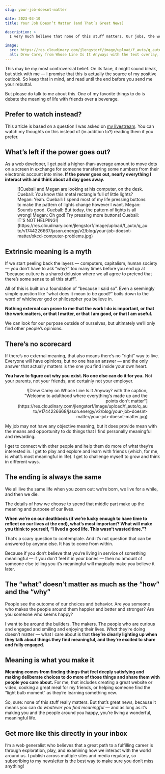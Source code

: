 ```yaml
---
slug: your-job-doesnt-matter

date: 2023-03-10
title: Your Job Doesn’t Matter (and That’s Great News)

description: >
  I very much believe that none of this stuff matters. Our jobs, the work, all of it. It’s completely meaningless. I also believe this is a wonderful thing.

image:
  src: https://res.cloudinary.com/jlengstorf/image/upload/f_auto/q_auto/v1744228592/jason.energy/v2/blog/your-job-doesnt-matter/job-doesnt-matter.jpg
  alt: Drew Carey from Whose Line Is It Anyways with the text overlay, "Welcome to adulthood, where everything's made up and the points don't matter"
---
```



This may be my most controversial belief. On its face, it might sound bleak, but stick with me — I promise that this is actually the source of my positive outlook. So keep that in mind, and read until the end before <Fn id="rebuttal">you send me your rebuttal.</Fn>

<FnText id="rebuttal">
  But please do talk to me about this. One of my favorite things to do is debate the meaning of life with friends over a beverage.
</FnText>

## Prefer to watch instead?

This article is based on a question I was asked on [my livestream](https://www.learnwithjason.dev). You can watch my thoughts on this instead of (in addition to?) reading them if you prefer.

<YouTube
  id="DOHZi6Em6H8"
  credit="Learn With Jason on YouTube"
  creditLink="https://youtu.be/DOHZi6Em6H8"
/>

## What’s left if the power goes out?

As a web developer, I get paid a higher-than-average amount to move dots on a screen in exchange for someone transferring some numbers from their electronic account into mine. **If the power goes out, nearly everything I interact with and think about all day goes away.**

<Figure
  caption="I think about this comic at least once a week."
  credit="xkcd"
  creditLink="https://xkcd.com/722/"
>
  ![Cueball and Megan are looking at his computer, on the desk. Cueball: You know this metal rectangle full of little lights? Megan: Yeah. Cueball: I spend most of my life pressing buttons to make the pattern of lights change however I want. Megan: Sounds good. Cueball: But today, the pattern of lights is all wrong! Megan: Oh god! Try pressing more buttons! Cueball: IT'S NOT HELPING!](https://res.cloudinary.com/jlengstorf/image/upload/f_auto/q_auto/v1744226667/jason.energy/v2/blog/your-job-doesnt-matter/xkcd-computer-problems.jpg)
</Figure>

## Extrinsic meaning is a myth

If we start peeling back the layers — computers, capitalism, human society — you don’t have to ask “why?” too many times before you end up at “because culture is a shared delusion where we all agree to pretend that there’s some sense to all this stuff”.

All of this is built on a foundation of “because I said so”. Even a seemingly simple question like “what does it mean to be good?” boils down to the word of whichever god or philosopher you believe in.

**Nothing external can prove to me that the work I do is important, or that the work matters, or that I matter, or that I am good, or that I am useful.**

We can look for our purpose outside of ourselves, but ultimately we’ll only find other people’s opinions.

## There’s no scorecard

If there’s no external meaning, that also means there’s no “right” way to live. Everyone will have opinions, but no one has an answer — and the only answer that actually matters is the one you find inside your own heart.

**You have to figure out why you exist. No one else can do it for you.** Not your parents, not your friends, and certainly not your employer.

<Figure
  caption=""
  credit="Whose Line Is It Anyway?"
  creditLink="https://www.imdb.com/title/tt2919910/"
  align="right"
>
  ![Drew Carey on Whose Line Is It Anyway? with the caption, "Welcome to adulthood where everything's made up and the points don't matter"](https://res.cloudinary.com/jlengstorf/image/upload/f_auto/q_auto/v1744226668/jason.energy/v2/blog/your-job-doesnt-matter/your-job-doesnt-matter.jpg)
</Figure>


My job may not have any objective meaning, but it does provide mean with the means and opportunity to do things that I find personally meaningful and rewarding.

I get to connect with other people and help them do more of what they’re interested in. I get to play and explore and learn with friends (which, for me, is what’s most meaningful in life). I get to challenge myself to grow and think in different ways.

## The ending is always the same

We all live the same life when you zoom out: we’re born, we live for a while, and then we die.

The details of how we choose to spend that middle part make up the meaning and purpose of our lives.

**When we’re on our deathbeds (if we’re lucky enough to have time to reflect on our lives at the end), what’s most important? What will make you think to yourself, “I lived a good life. This wasn’t wasted time.”?**

That’s a scary question to contemplate. And it’s not question that can be answered by anyone else. It has to come from within.

Because if you don’t believe that you’re living in service of something meaningful — if you don’t feel it in your bones — then no amount of someone else telling you it’s meaningful will magically make you believe it later.

## The “what” doesn’t matter as much as the “how” and the “why”

People see the outcome of our choices and behavior. Are you someone who makes the people around them happier and better and stronger? Are you someone who seems happy?

I want to be around the builders. The makers. The people who are curious and engaged and smiling and enjoying their lives. _What_ they’re doing doesn’t matter — what I care about is that **they’re clearly lighting up when they talk about things they find meaningful, and they’re excited to share and fully engaged.**

## Meaning is what you make it

**Meaning comes from finding things that feel deeply satisfying and making deliberate choices to do more of those things and share them with people you care about.** For me, that includes creating a great website or video, cooking a great meal for my friends, or helping someone find the “light bulb moment” as they’re learning something new.

So, sure: none of this stuff really matters. But that’s great news, because it means you can do _whatever you find meaningful_ — and as long as it’s making you and the people around you happy, you’re living a wonderful, meaningful life.

## Get more like this directly in your inbox

I’m a web generalist who believes that a great path to a fulfilling career is through exploration, play, and examining how we interact with the world around us. I publish across multiple sites and media regularly, so subscribing to my newsletter is the best way to make sure you don’t miss anything!
